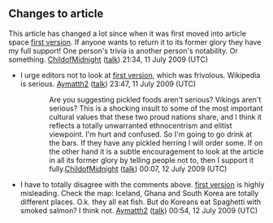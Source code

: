 <article id="23573960" title=Talk:Iceland–South Korea relations>
	<talkpage id="23573960" title="Talk:Iceland–South Korea relations">
{{WikiProject Korea|class=start|importance=}}
{{WikiProject Iceland |class=start|importance=}}

==Changes to article==
This article has changed a lot since when it was first moved into article space [http://en.wikipedia.org/w/index.php?title=Iceland-South_Korea_relations&amp;diff=301476469&amp;oldid=301471608 first version]. If anyone wants to return it to its former glory they have my full support! One person's trivia is another person's notability. Or something. [[User:ChildofMidnight|ChildofMidnight]] ([[User talk:ChildofMidnight|talk]]) 21:34, 11 July 2009 (UTC)
*I urge editors not to look at [http://en.wikipedia.org/w/index.php?title=Iceland-South_Korea_relations&amp;diff=301476469&amp;oldid=301471608 first version], which was frivolous. Wikipedia is serious. [[User:Aymatth2|Aymatth2]] ([[User talk:Aymatth2|talk]]) 23:47, 11 July 2009 (UTC)
::Are you suggesting pickled foods aren't serious?  Vikings aren't serious?  This is a shocking insult to some of the most important cultural values that these two proud nations share, and I think it reflects a totally unwarranted ethnocentrism and elitist viewpoint. I'm hurt and confused. So I'm going to go drink at the bars. If they have any pickled herring I will order some. If on the other hand it is a subtle encouragement to look at the article in all its former glory by telling people not to, then I support it fully.[[User:ChildofMidnight|ChildofMidnight]] ([[User talk:ChildofMidnight|talk]]) 00:07, 12 July 2009 (UTC)
*I have to totally disagree with the comments above. [http://en.wikipedia.org/w/index.php?title=Iceland-South_Korea_relations&amp;diff=301476469&amp;oldid=301471608 first version] is highly misleading. Check the map: Iceland, Ghana and South Korea are totally different places. O.k. they all eat fish. But do Koreans eat Spaghetti with smoked salmon? I think not. [[User:Aymatth2|Aymatth2]] ([[User talk:Aymatth2|talk]]) 00:54, 12 July 2009 (UTC)
	</talkpage>
</article>